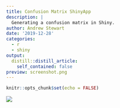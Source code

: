 ```yaml
---
title: Confusion Matrix ShinyApp
description: |
  Generating a confusion matrix in Shiny.
author: Andrew Stewart
date: '2019-12-28'
categories:
  - r
  - shiny
output:
  distill::distill_article:
    self_contained: false
preview: screenshot.png
---
```


```r
knitr::opts_chunk$set(echo = FALSE)
```

![](screenshot.png)
